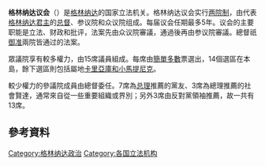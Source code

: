 '''格林纳达议会'''（{{lang-en|Parliament of Grenada}}）是[[格林纳达|格林纳达]]的国家立法机关。格林纳达议会实行[[两院制|两院制]]，由代表[[格林纳达君主|格林纳达君主]]的[[格林纳达总督|总督]]、参议院和众议院组成。每届议会任期最多5年。议会的主要职能是立法、财政和批评，法案先由众议院審議，通過後再由参议院審議。總督祇[[御准|御准]]兩院皆通过的法案。

眾議院享有較多權力，由15席議員組成。每席由[[簡單多數|簡單多數]]票選出，14個選區在本島，餘下選區則包括屬地[[卡里亞庫和小馬提尼克|卡里亞庫和小馬提尼克]]。

較少權力的參議院成員由總督委任。7席為[[格林纳达总理|总理]]推薦的黨友、3席為總理推薦的社會賢達，通常來自從一些重要組織或界別；另外3席由反對黨領袖推薦，故一共有13席。

==參考資料==
{{reflist|30em}}
{{美洲题目|议会}}
{{國家上議院}}
[[Category:格林纳达政治|Category:格林纳达政治]]
[[Category:各国立法机构|Category:各国立法机构]]